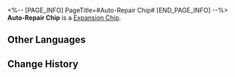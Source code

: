 <%-- [PAGE_INFO]
PageTitle=#Auto-Repair Chip#
[END_PAGE_INFO] --%>
{{Item Infobox
|id          = 250220
|image       = Item Auto-Repair Chip.png
|type        = Expansion Chip
|invCategory = 
|rarity      = 3
|effect      = Restores a minor amount of HP after the wearer takes action. Each time this is triggered, the HP restored increases.
|description = A game item in Aetherium Wars. Aether Spirits will gain a special enhanced ability after equipping it.
}}
'''Auto-Repair Chip''' is a [[Expansion Chip]].

==Other Languages==
{{Other Languages
|en   = Auto-Repair Chip
|zhs  = 自动修复芯片
|zht  = 自動修復晶片
|ja   = チップ「自動修復」
|ko   = 자동 복구 칩
|es   = Chip de reparación automática
|fr   = Puce d'auto-réparation
|ru   = Чип автоматического ремонта
|th   = ชิปซ่อมแซมอัตโนมัติ
|vi   = Chip Tự Động Sửa
|de   = Chip: Auto-Reparatur
|id   = Auto-Repair Chip
|pt   = Chip de Conserto Automático
}}

==Change History==
{{Change History|1.4}}